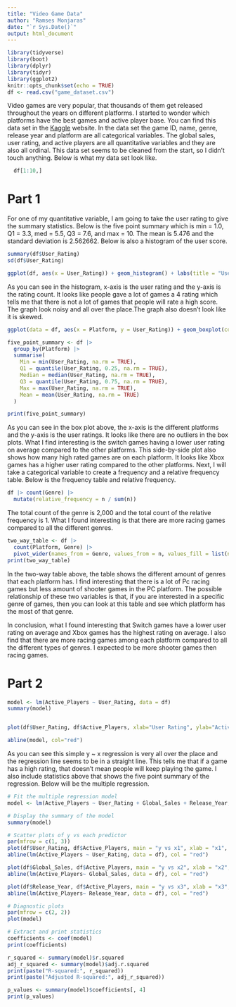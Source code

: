 ---
title: "Video Game Data"
author: "Ramses Monjaras"
date: "`r Sys.Date()`"
output: html_document
---
```{r setup, include=FALSE}
library(tidyverse)
library(boot)
library(dplyr)
library(tidyr)
library(ggplot2)
knitr::opts_chunk$set(echo = TRUE)
df <- read.csv("game_dataset.csv")
```
  Video games are very popular, that thousands of them get released throughout the years on different platforms. I started to wonder which platforms have the best games and active player base. You can find this data set in the [Kaggle](https://www.kaggle.com/datasets/zafarali27/game-data) website. In the data set the game ID, name, genre, release year and platform are all categorical variables. The global sales, user rating, and active players are all quantitative variables and they are also all ordinal. This data set seems to be cleaned from the start, so I didn't touch anything. Below is what my data set look like.
```{r}
  df[1:10,]
```
# Part 1
For one of my quantitative variable, I am going to take the user rating to give the summary statistics. Below is the five point summary which is min = 1.0, Q1 = 3.3, med = 5.5, Q3 = 7.6, and max = 10. The mean is 5.476 and the standard deviation is 2.562662. Below is also a histogram of the user score.
```{r}
summary(df$User_Rating)
sd(df$User_Rating)
```
```{r}
ggplot(df, aes(x = User_Rating)) + geom_histogram() + labs(title = "User Ratings") + geom_histogram(color = 'black')
```
 
  As you can see in the histogram, x-axis is the user rating and the y-axis is the rating count. It looks like people gave a lot of games a 4 rating which tells me that there is not a lot of games that people will rate a high score. The graph look noisy and all over the place.The graph also doesn't look like it is skewed. 
```{r}
ggplot(data = df, aes(x = Platform, y = User_Rating)) + geom_boxplot(color = 'black') + labs(title = "Box Plot of User Ratings by Platform", x = "Platform", y = "User Rating")
```
```{r}
five_point_summary <- df |>
  group_by(Platform) |>
  summarise(
    Min = min(User_Rating, na.rm = TRUE),
    Q1 = quantile(User_Rating, 0.25, na.rm = TRUE),
    Median = median(User_Rating, na.rm = TRUE),
    Q3 = quantile(User_Rating, 0.75, na.rm = TRUE),
    Max = max(User_Rating, na.rm = TRUE),
    Mean = mean(User_Rating, na.rm = TRUE)
  )

print(five_point_summary)
```

As you can see in the box plot above, the x-axis is the different platforms and the y-axis is the user ratings. It looks like there are no outliers in the box plots. What I find interesting is the switch games having a lower user rating on average compared to the other platforms. This side-by-side plot also shows how many high rated games are on each platform. It looks like Xbox games has a higher user rating compared to the other platforms. Next, I will take a categorical variable to create a frequency and a relative frequency table. Below is the frequency table and relative frequency.
```{r}
df |> count(Genre) |>
  mutate(relative_frequency = n / sum(n))
```
The total count of the genre is 2,000 and the total count of the relative frequency is 1. What I found interesting is that there are more racing games compared to all the different genres.
```{r}
two_way_table <- df |>
  count(Platform, Genre) |>
  pivot_wider(names_from = Genre, values_from = n, values_fill = list(n = 0))
print(two_way_table)
```
In the two-way table above, the table shows the different amount of genres that each platform has. I find interesting that there is a lot of Pc racing games but less amount of shooter games in the PC platform. The possible relationship of these two variables is that, if you are interested in a specific genre of games, then you can look at this table and see which platform has the most of that genre.

In conclusion, what I found interesting that Switch games have a lower user rating on average and Xbox games has the highest rating on average. I also find that there are more racing games among each platform compared to all the different types of genres. I expected to be more shooter games then racing games.

# Part 2

```{r}
model <- lm(Active_Players ~ User_Rating, data = df)
summary(model)


plot(df$User_Rating, df$Active_Players, xlab="User Rating", ylab="Active Players" )

abline(model, col="red")
```

As you can see this simple y ~ x regression is very all over the place and the regression line seems to be in a straight line. This tells me that if a game has a high rating, that doesn't mean people will keep playing the game. I also include statistics above that shows the five point summary of the regression. Below will be the multiple regression.

```{r}
# Fit the multiple regression model
model <- lm(Active_Players ~ User_Rating + Global_Sales + Release_Year, data = df)

# Display the summary of the model
summary(model)

# Scatter plots of y vs each predictor
par(mfrow = c(1, 3))
plot(df$User_Rating, df$Active_Players, main = "y vs x1", xlab = "x1", ylab = "y", pch = 16, col = "blue")
abline(lm(Active_Players ~ User_Rating, data = df), col = "red")

plot(df$Global_Sales, df$Active_Players, main = "y vs x2", xlab = "x2", ylab = "y", pch = 16, col = "green")
abline(lm(Active_Players~ Global_Sales, data = df), col = "red")

plot(df$Release_Year, df$Active_Players, main = "y vs x3", xlab = "x3", ylab = "y", pch = 16, col = "purple")
abline(lm(Active_Players~ Release_Year, data = df), col = "red")

# Diagnostic plots
par(mfrow = c(2, 2))
plot(model)

# Extract and print statistics
coefficients <- coef(model)
print(coefficients)

r_squared <- summary(model)$r.squared
adj_r_squared <- summary(model)$adj.r.squared
print(paste("R-squared:", r_squared))
print(paste("Adjusted R-squared:", adj_r_squared))

p_values <- summary(model)$coefficients[, 4]
print(p_values)
```
